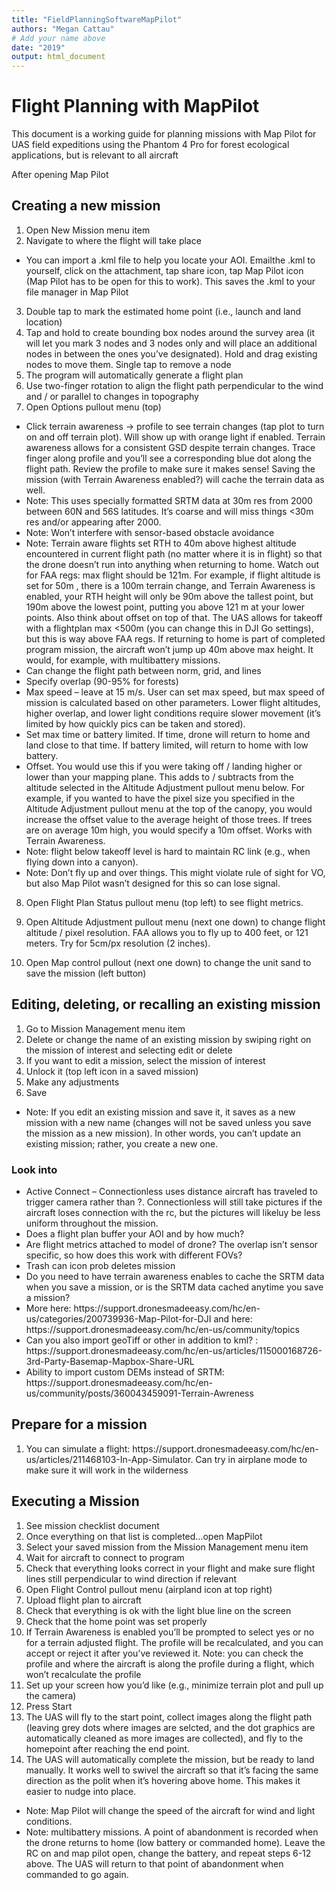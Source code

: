 ```yaml
---
title: "FieldPlanningSoftwareMapPilot"
authors: "Megan Cattau"
# Add your name above
date: "2019"
output: html_document
---
```


# Flight Planning with MapPilot

This document is a working guide for planning missions with Map Pilot for UAS field expeditions using the Phantom 4 Pro for forest ecological applications, but is relevant to all aircraft

After opening Map Pilot  

## Creating a new mission  
1. Open New Mission menu item  
2. Navigate to where the flight will take place  
- You can import a .kml file to help you locate your AOI. Emailthe .kml to yourself, click on the attachment, tap share icon, tap Map Pilot icon (Map Pilot has to be open for this to work). This saves the .kml to your file manager in Map Pilot  
3. Double tap to mark the estimated home point (i.e., launch and land location)  
4. Tap and hold to create bounding box nodes around the survey area (it will let you mark 3 nodes and 3 nodes only and will place an additional nodes in between the ones you’ve designated). Hold and drag existing nodes to move them. Single tap to remove a node  
5. The program will automatically generate a flight plan  
6. Use two-finger rotation to align the flight path perpendicular to the wind and / or parallel to changes in topography  
7. Open Options pullout menu (top)   
- Click terrain awareness -> profile to see terrain changes (tap plot to turn on and off terrain plot). Will show up with orange light if enabled. Terrain awareness allows for a consistent GSD despite terrain changes. Trace finger along profile and you’ll see a corresponding blue dot along the flight path. Review the profile to make sure it makes sense! Saving the mission (with Terrain Awareness enabled?) will cache the terrain data as well.  
- Note: This uses specially formatted SRTM data at 30m res from 2000 between 60N and 56S latitudes. It’s coarse and will miss things <30m res and/or appearing after 2000.  
- Note: Won’t interfere with sensor-based obstacle avoidance  
- Note: Terrain aware flights set RTH to 40m above highest altitude encountered in current flight path (no matter where it is in flight) so that the drone doesn’t run into anything when returning to home. Watch out for FAA regs: max flight should be 121m. For example, if flight altitude is set for 50m , there is a 100m terrain change, and Terrain Awareness is enabled, your RTH height will only be 90m above the tallest point, but 190m above the lowest point, putting you above 121 m at your lower points. Also think about offset on top of that. The UAS allows for takeoff with a flightplan max <500m (you can change this in DJI Go settings), but this is way above FAA regs. If returning to home is part of completed program mission, the aircraft won’t jump up 40m above max height. It would, for example, with multibattery missions.  
- Can change the flight path between norm, grid, and lines  
- Specify overlap (90-95% for forests)  
- Max speed – leave at 15 m/s. User can set max speed, but max speed of mission is calculated based on other parameters. Lower flight altitudes, higher overlap, and lower light conditions require slower movement (it’s limited by how quickly pics can be taken and stored).  
- Set max time or battery limited. If time, drone will return to home and land close to that time. If battery limited, will return to home with low battery.  
- Offset. You would use this if you were taking off / landing higher or lower than your mapping plane. This adds to / subtracts from the altitude selected in the Altitude Adjustment pullout menu below. For example, if you wanted to have the pixel size you specified in the Altitude Adjustment pullout menu at the top of the canopy, you would increase the offset value to the average height of those trees. If trees are on average 10m high, you would specify a 10m offset. Works with Terrain Awareness. 
- Note: flight below takeoff level is hard to maintain RC link (e.g., when flying down into a canyon).
- Note: Don’t fly up and over things. This might violate rule of sight for VO, but also Map Pilot wasn’t designed for this so can lose signal.


8. Open Flight Plan Status pullout menu (top left) to see flight metrics.

9. Open Altitude Adjustment pullout menu (next one down) to change flight altitude / pixel resolution. FAA allows you to fly up to 400 feet, or 121 meters. Try for 5cm/px resolution (2 inches).

10. Open Map control pullout (next one down) to change the unit sand to save the mission (left button)


## Editing, deleting, or recalling an existing mission
1. Go to Mission Management menu item
2. Delete or change the name of an existing mission by swiping right on the mission of interest and selecting edit or delete
2. If you want to edit a mission, select the mission of interest
3. Unlock it (top left icon in a saved mission)
4. Make any adjustments
5. Save
-  Note:  If you edit an existing mission and save it, it saves as a new mission with a new name (changes will not be saved unless you save the mission as a new mission). In other words, you can't update an existing mission; rather, you create a new one.

### Look into 
- Active Connect – Connectionless uses distance aircraft has traveled to trigger camera rather than ?. Connectionless will still take pictures if the aircraft loses connection with the rc, but the pictures will likeluy be less uniform throughout the mission.
- Does a flight plan buffer your AOI and by how much?
- Are flight metrics attached to model of drone? The overlap isn’t sensor specific, so how does this work with different FOVs?
- Trash can icon prob deletes mission
- Do you need to have terrain awareness enables to cache the SRTM data when you save a mission, or is the SRTM data cached anytime you save a mission?
- More here: https://support.dronesmadeeasy.com/hc/en-us/categories/200739936-Map-Pilot-for-DJI and here: https://support.dronesmadeeasy.com/hc/en-us/community/topics
- Can you also import geoTiff or other in addition to kml? : https://support.dronesmadeeasy.com/hc/en-us/articles/115000168726-3rd-Party-Basemap-Mapbox-Share-URL
- Ability to import custom DEMs instead of SRTM: https://support.dronesmadeeasy.com/hc/en-us/community/posts/360043459091-Terrain-Awreness
 


## Prepare for a mission
1. You can simulate a flight: https://support.dronesmadeeasy.com/hc/en-us/articles/211468103-In-App-Simulator. Can try in airplane mode to make sure it will work in the wilderness


## Executing a Mission
1. See mission checklist document
2. Once everything on that list is completed...open MapPilot
3. Select your saved mission from the Mission Management menu item
4.	Wait for aircraft to connect to program
5. Check that everything looks correct in your flight and make sure flight lines still perpendicular to wind direction if relevant
6. Open Flight Control pullout menu (airpland icon at top right)
7. Upload flight plan to aircraft
8. Check that everything is ok with the light blue line on the screen
9. Check that the home point was set properly
10. If Terrain Awareness is enabled you’ll be prompted to select yes or no for a terrain adjusted flight. The profile will be recalculated, and you can accept or reject it after you’ve reviewed it. Note: you can check the profile and where the aircraft is along the profile during a flight, which won’t recalculate the profile
11. Set up your screen how you'd like (e.g., minimize terrain plot and pull up the camera)
12. Press Start
13. The UAS will fly to the start point, collect images along the flight path (leaving grey dots where images are selcted, and the dot graphics are automatically cleaned as more images are collected), and fly to the homepoint after reaching the end point.
14. The UAS will automatically complete the mission, but be ready to land manually. It works well to swivel the aircraft so that it's facing the same direction as the polit when it's hovering above home. This makes it easier to nudge into place.
- Note: Map Pilot will change the speed of the aircraft for wind and light conditions.
- Note: multibattery missions. A point of abandonment is recorded when the drone returns to home (low battery or commanded home). Leave the RC on and map pilot open, change the battery, and repeat steps 6-12 above. The UAS will return to that point of abandonment when commanded to go again.




